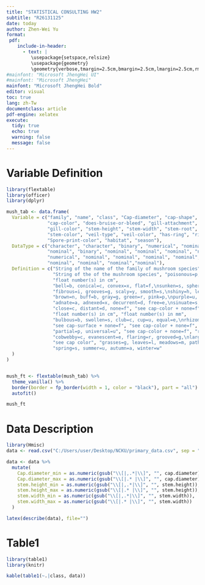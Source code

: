 ```yaml
---
title: "STATISTICAL CONSULTING HW2"
subtitle: "R26131125"
date: today
author: Zhen-Wei Yu
format:
 pdf:
    include-in-header:
      - text: |
         \usepackage{setspace,relsize}
         \usepackage{geometry}
         \geometry{verbose,tmargin=2.5cm,bmargin=2.5cm,lmargin=2.5cm,rmargin=2.5cm}
#mainfont: "Microsoft JhengHei UI"
#mainfont: "Microsoft JhengHei"
mainfont: "Microsoft JhengHei Bold"
editor: visual
toc: true
lang: zh-Tw
documentclass: article
pdf-engine: xelatex
execute:
  tidy: true
  echo: true
  warning: false
  message: false
---
```


# Variable Definition

```r

library(flextable)
library(officer)
library(dplyr)

mush_tab <- data.frame(
  Variable = c("family", "name", "class", "Cap-diameter", "cap-shape", "Cap-surface",
               "cap-color", "does-bruise-or-bleed", "gill-attachment", "gill-spacing",
               "gill-color", "stem-height", "stem-width", "stem-root", "stem-surface",
               "stem-color", "veil-type", "veil-color", "has-ring", "ring-type",
               "Spore-print-color", "habitat", "season"),
  DataType = c("character", "character", "binary", "numerical", "nominal", "nominal",
               "nominal", "binary", "nominal", "nominal", "nominal", "numerical",
               "numerical", "nominal", "nominal", "nominal", "nominal", "nominal", "binary",
               "nominal", "nominal", "nominal","nominal"),
  Definition = c("String of the name of the family of mushroom species",
                 "String of the of the mushroom species", "poisonous=p, edibile=e",
                 "float number(s) in cm",
                 "bell=b, conical=c, convex=x, flat=f,\nsunken=s, spherical=p, others=o",
                 "fibrous=i, grooves=g, scaly=y, smooth=s,\nshiny=h, leathery=l, silky=k, sticky=t, wrinkled=w, fleshy=e",
                 "brown=n, buff=b, gray=g, green=r, pink=p,\npurple=u, red=e, white=w, yellow=y, blue=l,orange=o,\nblack=k", "bruises-or-bleeding=t,no=f",
                 "adnate=a, adnexed=x, decurrent=d, free=e,\nsinuate=s, pores=p, none=f, unknown=?",
                 "close=c, distant=d, none=f", "see cap-color + none=f",
                 "float number(s) in cm", "float number(s) in mm",
                 "bulbous=b, swollen=s, club=c, cup=u, equal=e,\nrhizomorphs=z, rooted=r",
                 "see cap-surface + none=f", "see cap-color + none=f",
                 "partial=p, universal=u", "see cap-color + none=f", "ring=t, none=f",
                 "cobwebby=c, evanescent=e, flaring=r, grooved=g,\nlarge=l, pendant=p, sheathing=s, zone=z, scaly=y,\nmovable=m, none=f, unknown=?",
                 "see cap color", "grasses=g, leaves=l, meadows=m, paths=p, heaths=h,\nurban=u, waste=w, woods=d",
                 "spring=s, summer=u, autumn=a, winter=w"
  )
)


mush_ft <- flextable(mush_tab) %>%
  theme_vanilla() %>%
  border(border = fp_border(width = 1, color = "black"), part = "all") %>%
  autofit()

mush_ft
```
# Data Description
```r
  
library(Hmisc)
data <- read.csv("C:/Users/user/Desktop/NCKU/primary_data.csv", sep = ";")

data <- data %>%
  mutate(
    Cap.diameter_min = as.numeric(gsub("\\[|,.*|\\]", "", cap.diameter)),
    Cap.diameter_max = as.numeric(gsub("\\[|.* |\\]", "", cap.diameter)),
    stem.height_min = as.numeric(gsub("\\[|,.*|\\]", "", stem.height)),
    stem.height_max = as.numeric(gsub("\\[|.* |\\]", "", stem.height)),
    stem.width_min = as.numeric(gsub("\\[|,.*|\\]", "", stem.width)),
    stem.width_max = as.numeric(gsub("\\[|.* |\\]", "", stem.width))
  )

latex(describe(data), file="")
```

# Table1

```r

library(table1)
library(knitr)

kable(table1(~.|class, data))

```
